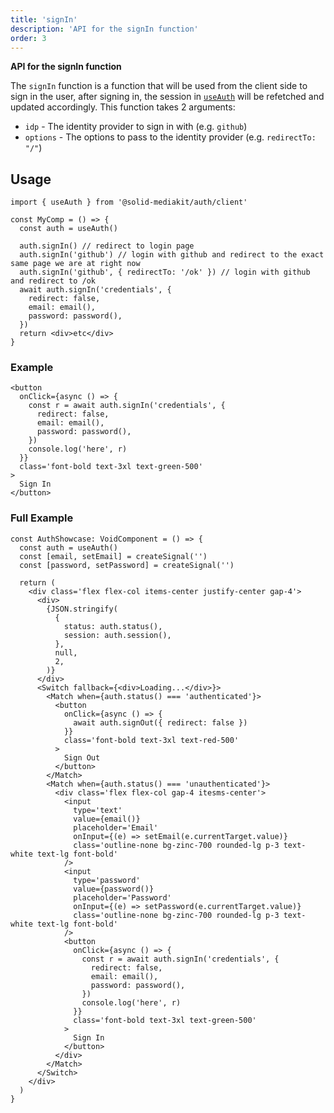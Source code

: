 ```yaml
---
title: 'signIn'
description: 'API for the signIn function'
order: 3
---
```


**API for the signIn function**

The `signIn` function is a function that will be used from the client side to sign in the user, after signing in, the session in [`useAuth`](/auth/useauth) will be refetched and updated accordingly.
This function takes 2 arguments:

- `idp` - The identity provider to sign in with (e.g. `github`)
- `options` - The options to pass to the identity provider (e.g. `redirectTo: "/"`)

## Usage

```tsx
import { useAuth } from '@solid-mediakit/auth/client'

const MyComp = () => {
  const auth = useAuth()

  auth.signIn() // redirect to login page
  auth.signIn('github') // login with github and redirect to the exact same page we are at right now
  auth.signIn('github', { redirectTo: '/ok' }) // login with github and redirect to /ok
  await auth.signIn('credentials', {
    redirect: false,
    email: email(),
    password: password(),
  })
  return <div>etc</div>
}
```

### Example

```tsx
<button
  onClick={async () => {
    const r = await auth.signIn('credentials', {
      redirect: false,
      email: email(),
      password: password(),
    })
    console.log('here', r)
  }}
  class='font-bold text-3xl text-green-500'
>
  Sign In
</button>
```

### Full Example

```tsx
const AuthShowcase: VoidComponent = () => {
  const auth = useAuth()
  const [email, setEmail] = createSignal('')
  const [password, setPassword] = createSignal('')

  return (
    <div class='flex flex-col items-center justify-center gap-4'>
      <div>
        {JSON.stringify(
          {
            status: auth.status(),
            session: auth.session(),
          },
          null,
          2,
        )}
      </div>
      <Switch fallback={<div>Loading...</div>}>
        <Match when={auth.status() === 'authenticated'}>
          <button
            onClick={async () => {
              await auth.signOut({ redirect: false })
            }}
            class='font-bold text-3xl text-red-500'
          >
            Sign Out
          </button>
        </Match>
        <Match when={auth.status() === 'unauthenticated'}>
          <div class='flex flex-col gap-4 itesms-center'>
            <input
              type='text'
              value={email()}
              placeholder='Email'
              onInput={(e) => setEmail(e.currentTarget.value)}
              class='outline-none bg-zinc-700 rounded-lg p-3 text-white text-lg font-bold'
            />
            <input
              type='password'
              value={password()}
              placeholder='Password'
              onInput={(e) => setPassword(e.currentTarget.value)}
              class='outline-none bg-zinc-700 rounded-lg p-3 text-white text-lg font-bold'
            />
            <button
              onClick={async () => {
                const r = await auth.signIn('credentials', {
                  redirect: false,
                  email: email(),
                  password: password(),
                })
                console.log('here', r)
              }}
              class='font-bold text-3xl text-green-500'
            >
              Sign In
            </button>
          </div>
        </Match>
      </Switch>
    </div>
  )
}
```
